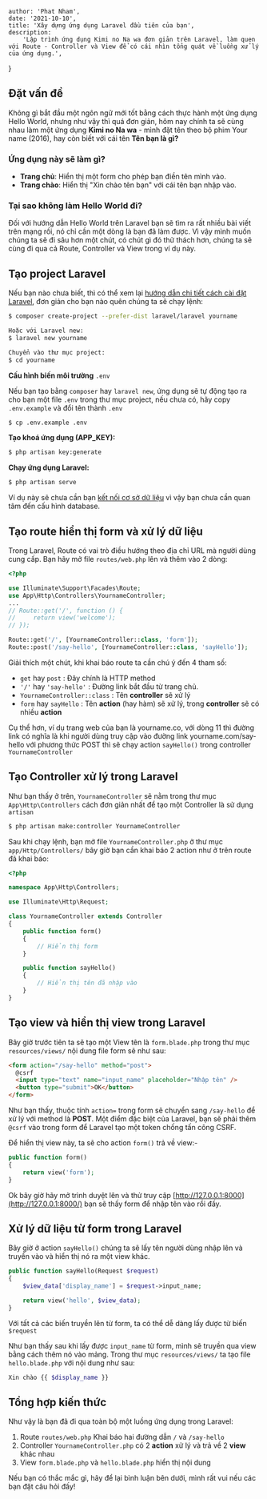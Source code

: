 
    author: 'Phat Nham',
    date: '2021-10-10',
    title: 'Xây dựng ứng dụng Laravel đầu tiên của bạn',
    description:
        'Lập trình ứng dụng Kimi no Na wa đơn giản trên Laravel, làm quen với Route - Controller và View để có cái nhìn tổng quát về luồng xử lý của ứng dụng.',
}



## Đặt vấn đề

Không gì bắt đầu một ngôn ngữ mới tốt bằng cách thực hành một ứng dụng Hello World, nhưng như vậy thì quá đơn giản, hôm nay chính ta sẽ cùng nhau làm một ứng dụng **Kimi no Na wa** - mình đặt tên theo bộ phim Your name (2016), hay còn biết với cái tên **Tên bạn là gì?**

### Ứng dụng này sẽ làm gì?

- **Trang chủ**: Hiển thị một form cho phép bạn điền tên mình vào.
- **Trang chào**: Hiển thị "Xin chào tên bạn" với cái tên bạn nhập vào.

### Tại sao không làm Hello World đi?

Đối với hướng dẫn Hello World trên Laravel bạn sẽ tìm ra rất nhiều bài viết trên mạng rồi, nó chỉ cần một dòng là bạn đã làm được. Vì vậy mình muốn chúng ta sẽ đi sâu hơn một chút, có chút gì đó thử thách hơn, chúng ta sẽ cùng đi qua cả Route, Controller và View trong ví dụ này.

## Tạo project Laravel

Nếu bạn nào chưa biết, thì có thể xem lại [hướng dẫn chi tiết cách cài đặt Laravel](/blog/guide-install-laravel-8), đơn giản cho bạn nào quên chúng ta sẽ chạy lệnh:

```bash
$ composer create-project --prefer-dist laravel/laravel yourname

Hoặc với Laravel new:
$ laravel new yourname

Chuyển vào thư mục project:
$ cd yourname
```

**Cấu hình biến môi trường** `.env`

Nếu bạn tạo bằng `composer` hay `laravel new`, ứng dụng sẽ tự động tạo ra cho bạn một file `.env` trong thư mục project, nếu chưa có, hãy copy `.env.example` và đổi tên thành `.env`

```bash
$ cp .env.example .env
```

**Tạo khoá ứng dụng (APP_KEY):**

```bash
$ php artisan key:generate
```

**Chạy ứng dụng Laravel:**

```bash
$ php artisan serve
```

Ví dụ này sẽ chưa cần bạn [kết nối cơ sở dữ liệu](/blog/connect-laravel-with-mysql) vì vậy bạn chưa cần quan tâm đến cấu hình database.

## Tạo route hiển thị form và xử lý dữ liệu

Trong Laravel, Route có vai trò điều hướng theo địa chỉ URL mà người dùng cung cấp. Bạn hãy mở file `routes/web.php` lên và thêm vào 2 dòng:

```php {10-11} showLineNumbers
<?php

use Illuminate\Support\Facades\Route;
use App\Http\Controllers\YournameController;
...
// Route::get('/', function () {
//     return view('welcome');
// });

Route::get('/', [YournameController::class, 'form']);
Route::post('/say-hello', [YournameController::class, 'sayHello']);
```

Giải thích một chút, khi khai báo route ta cần chú ý đến 4 tham số:

- `get` hay `post` : Đây chính là HTTP method
- `'/'` hay `'say-hello'` : Đường link bắt đầu từ trang chủ.
- `YournameController::class` : Tên **controller** sẽ xử lý
- `form` hay `sayHello` : Tên **action** (hay hàm) sẽ xử lý, trong **controller** sẽ có nhiều **action**

Cụ thể hơn, ví dụ trang web của bạn là yourname.co, với dòng 11 thì đường link có nghĩa là khi người dùng truy cập vào đường link yourname.com/say-hello với phương thức POST thì sẽ chạy action `sayHello()` trong controller `YournameController`

## Tạo Controller xử lý trong Laravel

Như bạn thấy ở trên, `YournameController` sẽ nằm trong thư mục `App\Http\Controllers` cách đơn giản nhất để tạo một Controller là sử dụng `artisan`

```bash
$ php artisan make:controller YournameController
```

Sau khi chạy lệnh, bạn mở file `YournameController.php` ở thư mục `app/Http/Controllers/` bây giờ bạn cần khai báo 2 action như ở trên route đã khai báo:

```php {9-12,14-17} showLineNumbers
<?php

namespace App\Http\Controllers;

use Illuminate\Http\Request;

class YournameController extends Controller
{
    public function form()
    {
        // Hiển thị form
    }

    public function sayHello()
    {
        // Hiển thị tên đã nhập vào
    }
}

```

## Tạo view và hiển thị view trong Laravel

Bây giờ trước tiên ta sẽ tạo một View tên là `form.blade.php` trong thư mục `resources/views/` nội dung file form sẽ như sau:

```html showLineNumbers
<form action="/say-hello" method="post">
  @csrf
  <input type="text" name="input_name" placeholder="Nhập tên" />
  <button type="submit">OK</button>
</form>
```

Như bạn thấy, thuộc tính `action=` trong form sẽ chuyển sang `/say-hello` để xử lý với method là **POST**. Một điểm đặc biệt của Laravel, bạn sẽ phải thêm `@csrf` vào trong form để Laravel tạo một token chống tấn công CSRF.

Để hiển thị view này, ta sẽ cho action `form()` trả về view:-

```php {3} showLineNumbers
public function form()
{
    return view('form');
}
```

Ok bây giờ hãy mở trình duyệt lên và thử truy cập [http://127.0.0.1:8000](http://127.0.0.1:8000/) bạn sẽ thấy form để nhập tên vào rồi đấy.

## Xử lý dữ liệu từ form trong Laravel

Bây giờ ở action `sayHello()` chúng ta sẽ lấy tên người dùng nhập lên và truyền vào và hiển thị nó ra một view khác.

```php {3-5} showLineNumbers
public function sayHello(Request $request)
{
    $view_data['display_name'] = $request->input_name;

    return view('hello', $view_data);
}
```

Với tất cả các biến truyền lên từ form, ta có thể dễ dàng lấy được từ biến `$request`

Như bạn thấy sau khi lấy được `input_name` từ form, mình sẽ truyền qua view bằng cách thêm nó vào mảng. Trong thư mục `resources/views/` ta tạo file `hello.blade.php` với nội dung như sau:

```php showLineNumbers
Xin chào {{ $display_name }}
```

## Tổng hợp kiến thức

Như vậy là bạn đã đi qua toàn bộ một luồng ứng dụng trong Laravel:

1. Route `routes/web.php` Khai báo hai đường dẫn `/` và `/say-hello`
2. Controller `YournameController.php` có 2 **action** xử lý và trả về 2 **view** khác nhau
3. View `form.blade.php` và `hello.blade.php` hiển thị nội dung

Nếu bạn có thắc mắc gì, hãy để lại bình luận bên dưới, mình rất vui nếu các bạn đặt câu hỏi đấy!

